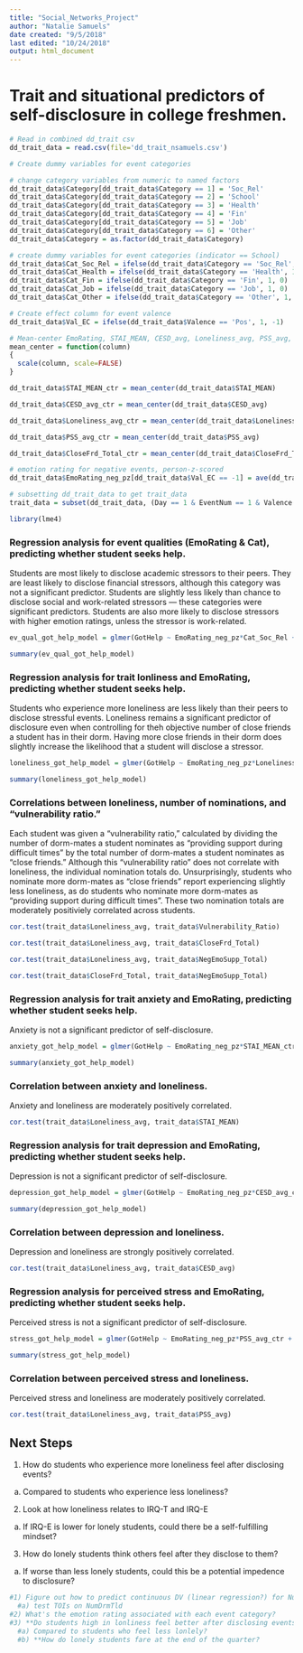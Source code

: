 ```yaml
---
title: "Social_Networks_Project"
author: "Natalie Samuels"
date created: "9/5/2018"
last edited: "10/24/2018"
output: html_document
---
```

# Trait and situational predictors of self-disclosure in college freshmen.

```r
# Read in combined dd_trait csv
dd_trait_data = read.csv(file='dd_trait_nsamuels.csv')
```


```r
# Create dummy variables for event categories

# change category variables from numeric to named factors
dd_trait_data$Category[dd_trait_data$Category == 1] = 'Soc_Rel'
dd_trait_data$Category[dd_trait_data$Category == 2] = 'School'
dd_trait_data$Category[dd_trait_data$Category == 3] = 'Health'
dd_trait_data$Category[dd_trait_data$Category == 4] = 'Fin'
dd_trait_data$Category[dd_trait_data$Category == 5] = 'Job'
dd_trait_data$Category[dd_trait_data$Category == 6] = 'Other'
dd_trait_data$Category = as.factor(dd_trait_data$Category)

# create dummy variables for event categories (indicator == School)
dd_trait_data$Cat_Soc_Rel = ifelse(dd_trait_data$Category == 'Soc_Rel', 1, 0)
dd_trait_data$Cat_Health = ifelse(dd_trait_data$Category == 'Health', 1, 0)
dd_trait_data$Cat_Fin = ifelse(dd_trait_data$Category == 'Fin', 1, 0)
dd_trait_data$Cat_Job = ifelse(dd_trait_data$Category == 'Job', 1, 0)
dd_trait_data$Cat_Other = ifelse(dd_trait_data$Category == 'Other', 1, 0)
```


```r
# Create effect column for event valence
dd_trait_data$Val_EC = ifelse(dd_trait_data$Valence == 'Pos', 1, -1)
```


```r
# Mean-center EmoRating, STAI_MEAN, CESD_avg, Loneliness_avg, PSS_avg, and CloseFrd_Total
mean_center = function(column)
{
  scale(column, scale=FALSE)
}

dd_trait_data$STAI_MEAN_ctr = mean_center(dd_trait_data$STAI_MEAN)

dd_trait_data$CESD_avg_ctr = mean_center(dd_trait_data$CESD_avg)

dd_trait_data$Loneliness_avg_ctr = mean_center(dd_trait_data$Loneliness_avg)

dd_trait_data$PSS_avg_ctr = mean_center(dd_trait_data$PSS_avg)

dd_trait_data$CloseFrd_Total_ctr = mean_center(dd_trait_data$CloseFrd_Total)

# emotion rating for negative events, person-z-scored
dd_trait_data$EmoRating_neg_pz[dd_trait_data$Val_EC == -1] = ave(dd_trait_data$EmoRating[dd_trait_data$Val_EC==-1], dd_trait_data$ID[dd_trait_data$Val_EC == -1], FUN=function(x) scale(x))

```


```r
# subsetting dd_trait_data to get trait_data
trait_data = subset(dd_trait_data, (Day == 1 & EventNum == 1 & Valence == 'Pos'))
```


```r
library(lme4) 
```


### Regression analysis for event qualities (EmoRating & Cat), predicting whether student seeks help.
Students are most likely to disclose academic stressors to their peers. They are least likely to disclose financial stressors, although this category was not a significant predictor. Students are slightly less likely than chance to disclose social and work-related stressors — these categories were significant predictors. Students are also more likely to disclose stressors with higher emotion ratings, unless the stressor is work-related.

```r
ev_qual_got_help_model = glmer(GotHelp ~ EmoRating_neg_pz*Cat_Soc_Rel + EmoRating_neg_pz*Cat_Health + EmoRating_neg_pz*Cat_Fin + EmoRating_neg_pz*Cat_Job + EmoRating_neg_pz*Cat_Other + (1 | ID) + (0 + EmoRating_neg_pz:Cat_Fin | ID/Dorm) + (0 + Cat_Other | Day), data=subset(dd_trait_data, (Val_EC==-1)), family=binomial, control=glmerControl(optimizer='bobyqa'))

summary(ev_qual_got_help_model)

```


### Regression analysis for trait lonliness and EmoRating, predicting whether student seeks help.
Students who experience more loneliness are less likely than their peers to disclose stressful events. Loneliness remains a significant predictor of disclosure even when controlling for theh objective number of close friends a student has in their dorm. Having more close friends in their dorm does slightly increase the likelihood that a student will disclose a stressor.

```r
loneliness_got_help_model = glmer(GotHelp ~ EmoRating_neg_pz*Loneliness_avg_ctr + CloseFrd_Total_ctr*Loneliness_avg_ctr + (1 | ID/Dorm)  + (0 + EmoRating_neg_pz | ID/Dorm), data=subset(dd_trait_data, (Val_EC==-1)), family=binomial, control=glmerControl(optimizer='bobyqa'))

summary(loneliness_got_help_model)

```


### Correlations between loneliness, number of nominations, and "vulnerability ratio."
Each student was given a "vulnerability ratio," calculated by dividing the number of dorm-mates a student nominates as "providing support during difficult times" by the total number of dorm-mates a student nominates as "close friends." Although this "vulnerability ratio" does not correlate with loneliness, the individual nomination totals do. Unsurprisingly, students who nominate more dorm-mates as "close friends" report experiencing slightly less loneliness, as do students who nominate more dorm-mates as "providing support during difficult times". These two nomination totals are moderately positiviely correlated across students.
```r


cor.test(trait_data$Loneliness_avg, trait_data$Vulnerability_Ratio) 

cor.test(trait_data$Loneliness_avg, trait_data$CloseFrd_Total)

cor.test(trait_data$Loneliness_avg, trait_data$NegEmoSupp_Total)

cor.test(trait_data$CloseFrd_Total, trait_data$NegEmoSupp_Total)

```


### Regression analysis for trait anxiety and EmoRating, predicting whether student seeks help.
Anxiety is not a significant predictor of self-disclosure.
```r
anxiety_got_help_model = glmer(GotHelp ~ EmoRating_neg_pz*STAI_MEAN_ctr + (1 | ID/Dorm)  + (0 + EmoRating_neg_pz | ID), data=subset(dd_trait_data, (Val_EC==-1)), family=binomial, control=glmerControl(optimizer='bobyqa'))

summary(anxiety_got_help_model)

```

### Correlation between anxiety and loneliness.
Anxiety and loneliness are moderately positively correlated.
```r
cor.test(trait_data$Loneliness_avg, trait_data$STAI_MEAN)

```


### Regression analysis for trait depression and EmoRating, predicting whether student seeks help.
Depression is not a significant predictor of self-disclosure.
```r
depression_got_help_model = glmer(GotHelp ~ EmoRating_neg_pz*CESD_avg_ctr + (1 | ID/Dorm), data=subset(dd_trait_data, (Val_EC==-1)), family=binomial, control=glmerControl(optimizer='bobyqa'))

summary(depression_got_help_model)

```

### Correlation between depression and loneliness.
Depression and loneliness are strongly positively correlated.
```r
cor.test(trait_data$Loneliness_avg, trait_data$CESD_avg)

```


### Regression analysis for perceived stress and EmoRating, predicting whether student seeks help.
Perceived stress is not a significant predictor of self-disclosure.
```r
stress_got_help_model = glmer(GotHelp ~ EmoRating_neg_pz*PSS_avg_ctr + (1 | ID/Dorm) + (0 + EmoRating_neg_pz | ID/Dorm), data=subset(dd_trait_data, (Val_EC==-1)), family=binomial, control=glmerControl(optimizer='bobyqa'))

summary(stress_got_help_model)

```

### Correlation between perceived stress and loneliness.
Perceived stress and loneliness are moderately positively correlated.
```r
cor.test(trait_data$Loneliness_avg, trait_data$PSS_avg)

```


## Next Steps
1) How do students who experience more loneliness feel after disclosing events?
  a) Compared to students who experience less loneliness?
2) Look at how loneliness relates to IRQ-T and IRQ-E
  a) If IRQ-E is lower for lonely students, could there be a self-fulfilling mindset?
3) How do lonely students think others feel after they disclose to them?
  a) If worse than less lonely students, could this be a potential impedence to disclosure?


```r
#1) Figure out how to predict continuous DV (linear regression?) for NumDrmTld
  #a) test TOIs on NumDrmTld
#2) What's the emotion rating associated with each event category?
#3) **Do students high in lonliness feel better after disclosing events?
  #a) Compared to students who feel less lonlely?
  #b) **How do lonely students fare at the end of the quarter?
```

